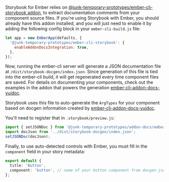 Storybook for Ember relies on [@junk-temporary-prototypes/ember-cli-storybook addon](https://github.com/storybookjs/ember-cli-storybook), to extract documentation comments from your component source files. If you're using Storybook with Ember, you should already have this addon installed, and you will just need to enable it by adding the following config block in your `ember-cli-build.js` file:

```js
let app = new EmberApp(defaults, {
  '@junk-temporary-prototypes/ember-cli-storybook': {
    enableAddonDocsIntegration: true,
  },
});
```

Now, running the ember-cli server will generate a JSON documentation file at `/dist/storybook-docgen/index.json`. Since generation of this file is tied into the ember-cli build, it will get regenerated every time component files are saved. For details on documenting your components, check out the examples in the addon that powers the generation [ember-cli-addon-docs-yuidoc](https://github.com/ember-learn/ember-cli-addon-docs-yuidoc#documenting-components).

Storybook uses this file to auto-generate the `ArgTypes` for your component based on docgen information created by [ember-cli-addon-docs-yuidoc](https://github.com/ember-learn/ember-cli-addon-docs-yuidoc#documenting-components).

You'll need to register that in `.storybook/preview.js`:

```js
import { setJSONDoc } from '@junk-temporary-prototypes/addon-docs/ember';
import docJson from '../dist/storybook-docgen/index.json';
setJSONDoc(docJson);
```

Finally, to use auto-detected controls with Ember, you must fill in the `component` field in your story metadata:

```ts
export default {
  title: 'Button',
  component: 'button', // name of your button component from docgen-json file (index.js)
};
```
